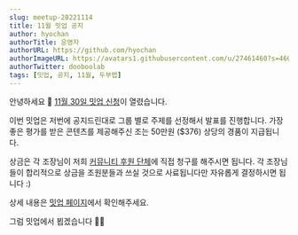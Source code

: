 ```yaml
---
slug: meetup-20221114
title: 11월 밋업 공지
author: hyochan
authorTitle: 운영자
authorURL: https://github.com/hyochan
authorImageURL: https://avatars1.githubusercontent.com/u/27461460?s=460&u=b5860875e26d33fd70fd210f4ea74f81cdf9d99b&v=4
authorTwitter: dooboolab
tags: [밋업, 공지, 11월, 두부랩]
---
```



안녕하세요 👋
[11월 30일 밋업 신청](https://www.meetup.com/ko-KR/crossplatformkorea/events/289741685)이 열렸습니다.

이번 밋업은 저번에 공지드린대로 그룹 별로 주제를 선정해서 발표를 진행합니다. 가장 좋은 평가를 받은 콘텐츠를 제공해주신 조는 50만원 ($376) 상당의 경품이 지급됩니다.

상금은 각 조장님이 저희 [커뮤니티 후원 단체](https://opencollective.com/dooboolab-community)에 직접 청구를 해주시면 됩니다. 각 조장님들이 합리적으로 상금을 조원분들과 쓰실 것으로 사료됩니다만 자유롭게 결정하시면 됩니다 :)

상세 내용은 [밋업 페이지](https://www.meetup.com/ko-KR/crossplatformkorea/events/289741685)에서 확인해주세요.

그럼 밋업에서 뵙겠습니다 🙇🏻

<AdFitMobileBanner
  unit="DAN-cQauA1ifRr7lrdqY"
  className="adfit-middle-mobile-2022-11-14"
/>
